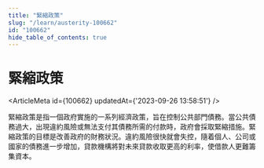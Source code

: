 ```yaml
---
title: "緊縮政策"
slug: "/learn/austerity-100662"
id: "100662"
hide_table_of_contents: true
---
```



# 緊縮政策

<ArticleMeta id={100662} updatedAt={'2023-09-26 13:58:51'} />
<div className='border-solid border-b border-t-0 my-4 border-[var(--ifm-color-gray-300)]' />

緊縮政策是指一個政府實施的一系列經濟政策，旨在控制公共部門債務。當公共債務過大，出現違約風險或無法支付其債務所需的付款時，政府會採取緊縮措施。緊縮政策的目標是改善政府的財務狀況。違約風險很快就會失控，隨着個人、公司或國家的債務進一步增加，貸款機構將對未來貸款收取更高的利率，使借款人更難籌集資本。
